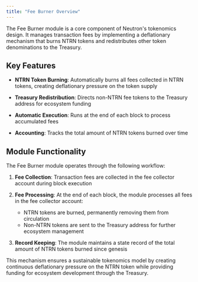 ```yaml
---
title: "Fee Burner Overview"
---
```


The Fee Burner module is a core component of Neutron's tokenomics design. It manages transaction fees by implementing a deflationary mechanism that burns NTRN tokens and redistributes other token denominations to the Treasury.

## Key Features

- **NTRN Token Burning**: Automatically burns all fees collected in NTRN tokens, creating deflationary pressure on the token supply
  
- **Treasury Redistribution**: Directs non-NTRN fee tokens to the Treasury address for ecosystem funding

- **Automatic Execution**: Runs at the end of each block to process accumulated fees

- **Accounting**: Tracks the total amount of NTRN tokens burned over time

## Module Functionality

The Fee Burner module operates through the following workflow:

1. **Fee Collection**: Transaction fees are collected in the fee collector account during block execution
   
2. **Fee Processing**: At the end of each block, the module processes all fees in the fee collector account:
   - NTRN tokens are burned, permanently removing them from circulation
   - Non-NTRN tokens are sent to the Treasury address for further ecosystem management

3. **Record Keeping**: The module maintains a state record of the total amount of NTRN tokens burned since genesis

This mechanism ensures a sustainable tokenomics model by creating continuous deflationary pressure on the NTRN token while providing funding for ecosystem development through the Treasury. 